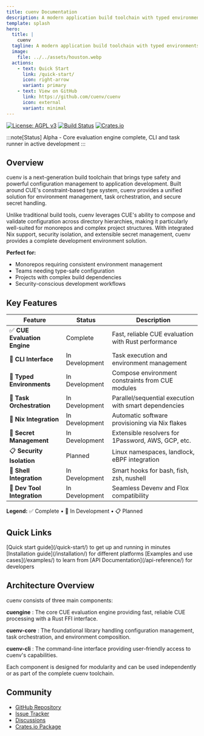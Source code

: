 ```yaml
---
title: cuenv Documentation
description: A modern application build toolchain with typed environments and CUE-powered task orchestration
template: splash
hero:
  title: |
    cuenv
  tagline: A modern application build toolchain with typed environments and CUE-powered task orchestration
  image:
    file: ../../assets/houston.webp
  actions:
    - text: Quick Start
      link: /quick-start/
      icon: right-arrow
      variant: primary
    - text: View on GitHub
      link: https://github.com/cuenv/cuenv
      icon: external
      variant: minimal
---
```



<Badge text="Alpha" variant="caution" size="small" />

[![License: AGPL v3](https://img.shields.io/badge/License-AGPL%20v3-blue.svg)](https://www.gnu.org/licenses/agpl-3.0)
[![Build Status](https://github.com/cuenv/cuenv/workflows/CI/badge.svg)](https://github.com/cuenv/cuenv/actions)
[![Crates.io](https://img.shields.io/crates/v/cuenv)](https://crates.io/crates/cuenv)

:::note[Status]
Alpha - Core evaluation engine complete, CLI and task runner in active development
:::

## Overview

cuenv is a next-generation build toolchain that brings type safety and powerful configuration management to application development. Built around CUE's constraint-based type system, cuenv provides a unified solution for environment management, task orchestration, and secure secret handling.

Unlike traditional build tools, cuenv leverages CUE's ability to compose and validate configuration across directory hierarchies, making it particularly well-suited for monorepos and complex project structures. With integrated Nix support, security isolation, and extensible secret management, cuenv provides a complete development environment solution.

**Perfect for:**

- Monorepos requiring consistent environment management
- Teams needing type-safe configuration  
- Projects with complex build dependencies
- Security-conscious development workflows

## Key Features

| Feature | Status | Description |
|---------|--------|-------------|
| ✅ **CUE Evaluation Engine** | Complete | Fast, reliable CUE evaluation with Rust performance |
| 🚧 **CLI Interface** | In Development | Task execution and environment management |
| 🚧 **Typed Environments** | In Development | Compose environment constraints from CUE modules |
| 🚧 **Task Orchestration** | In Development | Parallel/sequential execution with smart dependencies |
| 🚧 **Nix Integration** | In Development | Automatic software provisioning via Nix flakes |
| 🚧 **Secret Management** | In Development | Extensible resolvers for 1Password, AWS, GCP, etc. |
| 📋 **Security Isolation** | Planned | Linux namespaces, landlock, eBPF integration |
| 🚧 **Shell Integration** | In Development | Smart hooks for bash, fish, zsh, nushell |
| 🚧 **Dev Tool Integration** | In Development | Seamless Devenv and Flox compatibility |

**Legend:** ✅ Complete • 🚧 In Development • 📋 Planned

## Quick Links

<CardGrid>
  <Card title="Get Started" icon="rocket">
    [Quick start guide](/quick-start/) to get up and running in minutes
  </Card>
  <Card title="Installation" icon="add-document">
    [Installation guide](/installation/) for different platforms
  </Card>
  <Card title="Examples" icon="open-book">
    [Examples and use cases](/examples/) to learn from
  </Card>
  <Card title="API Reference" icon="document">
    [API Documentation](/api-reference/) for developers
  </Card>
</CardGrid>

## Architecture Overview

cuenv consists of three main components:

**cuengine**
: The core CUE evaluation engine providing fast, reliable CUE processing with a Rust FFI interface.

**cuenv-core**
: The foundational library handling configuration management, task orchestration, and environment composition.

**cuenv-cli**
: The command-line interface providing user-friendly access to cuenv's capabilities.

Each component is designed for modularity and can be used independently or as part of the complete cuenv toolchain.

## Community

- [GitHub Repository](https://github.com/cuenv/cuenv)
- [Issue Tracker](https://github.com/cuenv/cuenv/issues)
- [Discussions](https://github.com/cuenv/cuenv/discussions)
- [Crates.io Package](https://crates.io/crates/cuenv)
